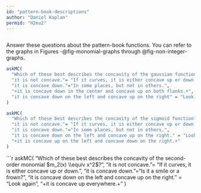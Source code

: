 ```yaml
---
id: "pattern-book-descriptions"
author: "Daniel Kaplan"
permid: "H2eu2"
---
```


```r

```

Answer these questions about the pattern-book functions. You can refer to the graphs in Figures -@fig-monomial-graphs through @fig-non-integer-graphs.

```r
askMC(
  "Which of these best describes the concavity of the gaussian function?",
  "it is not concave."= "If it curves, it is either concave up or down.",
  "it is concave down."="In some places, but not in others.",
  "+it is concave down in the center and concave up on both flanks.+",
  "it is concave down on the left and concave up on the right" = "Look again"
)
```

```r
askMC(
  "Which of these best describes the concavity of the sigmoid function?",
  "it is not concave."= "If it curves, it is either concave up or down.",
  "it is concave down."="In some places, but not in others.",
  "it is concave down on the left and concave up on the right." = "Look again",
  "+it is concave up on the left and concave down on the right.+"
)
```

```r
askMC(
  "Which of these best describes the concavity of the second-order monomial $m_2(x) \\equiv x^2$?",
  "it is not concave."= "If it curves, it is either concave up or down.",
  "it is concave down."="Is it a smile or a frown?",
  "it is concave down on the left and concave up on the right." = "Look again",
  "+it is concave up everywhere.+"
)
